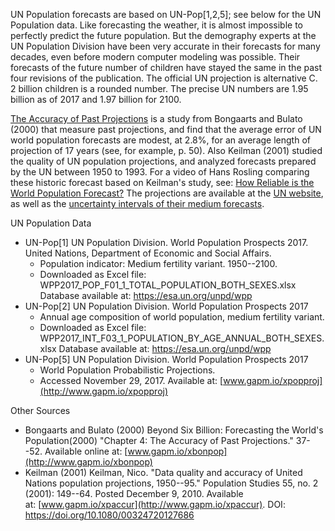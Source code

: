 UN Population forecasts are based on UN-Pop[1,2,5]; see below for the UN Population data. Like forecasting the weather, it is almost impossible to perfectly predict the future population. But the demography experts at the UN Population Division have been very accurate in their forecasts for many decades, even before modern computer modeling was possible. Their forecasts of the future number of children have stayed the same in the past four revisions of the publication. The official UN projection is alternative C. 2 billion children is a rounded number. The precise UN numbers are 1.95 billion as of 2017 and 1.97 billion for 2100.

[The Accuracy of Past Projections](http://www.gapm.io/xbonpop) is a study from Bongaarts and Bulato (2000) that measure past projections, and find that the average error of UN world population forecasts are modest, at 2.8%, for an average length of projection of 17 years (see, for example, p. 50). Also Keilman (2001) studied the quality of UN population projections, and analyzed forecasts prepared by the UN between 1950 to 1993. For a video of Hans Rosling comparing these historic forecast based on Keilman's study, see: [How Reliable is the World Population Forecast?](http://www.gapm.io/mmpopfut) The projections are available at the [UN website](http://www.esa.un.org/unpd/wpp), as well as the [uncertainty intervals of their medium forecasts](about:blank).

UN Population Data

-   UN-Pop[1] UN Population Division. World Population Prospects 2017. United Nations, Department of Economic and Social Affairs.
    -   Population indicator: Medium fertility variant. 1950--2100.
    -   Downloaded as Excel file: WPP2017_POP_F01_1_TOTAL_POPULATION_BOTH_SEXES.xlsx\
        Database available at: <https://esa.un.org/unpd/wpp>
-   UN-Pop[2] UN Population Division. World Population Prospects 2017
    -   Annual age composition of world population, medium fertility variant.
    -   Downloaded as Excel file: WPP2017_INT_F03_1_POPULATION_BY_AGE_ANNUAL_BOTH_SEXES.xlsx Database available at: <https://esa.un.org/unpd/wpp>
-   UN-Pop[5] UN Population Division. World Population Prospects 2017
    -   World Population Probabilistic Projections.
    -   Accessed November 29, 2017. Available at: [www.gapm.io/xpopproj](http://www.gapm.io/xpopproj)

Other Sources

-   Bongaarts and Bulato (2000) Beyond Six Billion: Forecasting the World's Population(2000) "Chapter 4: The Accuracy of Past Projections." 37--52. Available online at: [www.gapm.io/xbonpop](http://www.gapm.io/xbonpop)
-   Keilman (2001) Keilman, Nico. "Data quality and accuracy of United Nations population projections, 1950--95." Population Studies 55, no. 2 (2001): 149--64. Posted December 9, 2010. Available at: [www.gapm.io/xpaccur](http://www.gapm.io/xpaccur). DOI: https://doi.org/10.1080/00324720127686
